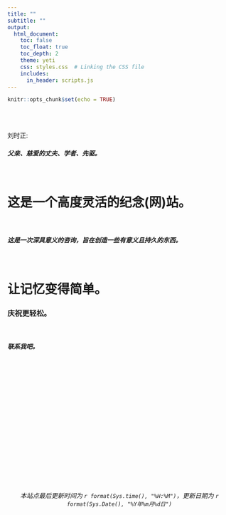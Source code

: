 ```yaml
---
title: ""
subtitle: ""
output:
  html_document:
    toc: false
    toc_float: true
    toc_depth: 2
    theme: yeti
    css: styles.css  # Linking the CSS file
    includes:
      in_header: scripts.js
---
```




```r
knitr::opts_chunk$set(echo = TRUE)
```


<br>
<br>

<h8>刘时正:</h8> 
<br>
<h5>
父亲、慈爱的丈夫、学者、先驱。</h5>


<br>

<h1><strong>这是一个高度灵活的纪念(网)站。</strong></h1>

<br>

<h5>这是一次深具意义的咨询，旨在创造一些有意义且持久的东西。</h5>

<br>

<h1><strong>让记忆变得简单。</strong></h1>

<h3>庆祝更轻松。</h3>
<br>

<h5>联系我吧。</h5>


<br>
<br>
<br>
<br>
<br>
<br>
<br>
<br>
<br>
<br>
<br>
<br>
<br>
<br>
<br>
<br>


<h6>
<center>*本站点最后更新时间为 `r format(Sys.time(), "%H:%M")`，更新日期为 `r format(Sys.Date(), "%Y年%m月%d日")`*</center>
</h6>